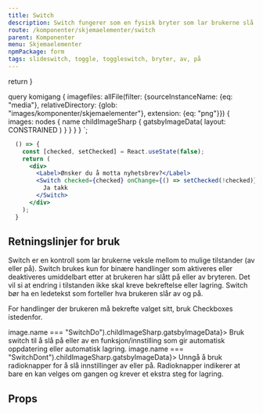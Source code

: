 ```yaml
---
title: Switch
description: Switch fungerer som en fysisk bryter som lar brukerne slå på eller av en funksjon.
route: /komponenter/skjemaelementer/switch
parent: Komponenter
menu: Skjemaelementer
npmPackage: form
tags: slideswitch, toggle, toggleswitch, bryter, av, på
---
```



  return <SEO title={props.pageContext.frontmatter.title} description={props.pageContext.frontmatter.description} pathname={props.pageContext.frontmatter.route} />
}

query komigang {
  imagefiles: allFile(filter: {sourceInstanceName: {eq: "media"}, relativeDirectory: {glob: "images/komponenter/skjemaelementer"}, extension: {eq: "png"}}) {
    images: nodes {
      name
      childImageSharp {
         gatsbyImageData(
          layout: CONSTRAINED
        )
      }
    }
  }
}
`;

<PageHeader />

```jsx
  () => {
    const [checked, setChecked] = React.useState(false);
    return (
      <div>
        <Label>Ønsker du å motta nyhetsbrev?</Label>
        <Switch checked={checked} onChange={() => setChecked(!checked)}>
          Ja takk
        </Switch>
      </div>
    );
  }
```

## Retningslinjer for bruk

Switch er en kontroll som lar brukerne veksle mellom to mulige tilstander (av eller på).
Switch brukes kun for binære handlinger som aktiveres eller deaktiveres umiddelbart etter at brukeren har slått på eller av bryteren.
Det vil si at endring i tilstanden ikke skal kreve bekreftelse eller lagring. Switch bør ha en ledetekst som forteller hva brukeren slår av og på.

For handlinger der brukeren må bekrefte valget sitt, bruk Checkboxes istedenfor.

<DoDontGroup>
  <DoDontCard variant="success" imgSource={props.data.imagefiles.images.find(image => image.name === "SwitchDo").childImageSharp.gatsbyImageData}>
    Bruk switch til å slå på eller av en funksjon/innstilling som gir automatisk
    oppdatering eller automatisk lagring.
  </DoDontCard>
  <DoDontCard variant="negative" imgSource={props.data.imagefiles.images.find(image => image.name === "SwitchDont").childImageSharp.gatsbyImageData}>
    Unngå å bruk radioknapper for å slå innstillinger av eller på. Radioknapper
    indikerer at bare en kan velges om gangen og krever et ekstra steg for
    lagring.
  </DoDontCard>
</DoDontGroup>

## Props

<ImportStatement imports="Switch"  packageName={props.pageContext.frontmatter.npmPackage} />
<Props componentName="Switch" />
